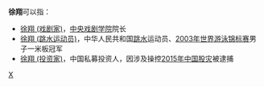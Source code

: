 '''徐翔'''可以指：
* [[徐翔_(戏剧家)|徐翔 (戏剧家)]]，[[中央戏剧学院|中央戏剧学院]]院长
* [[徐翔_(跳水运动员)|徐翔 (跳水运动员)]]，中华人民共和国[[跳水|跳水]]运动员、[[2003年世界游泳锦标赛|2003年世界游泳锦标赛]]男子一米板冠军
* [[徐翔_(投资家)|徐翔 (投资家)]]，中国私募投资人，因涉及操控[[2015年中国股灾|2015年中国股灾]]被逮捕

{{disambig}}

[[Category:二字徐姓人名消歧义|X]]